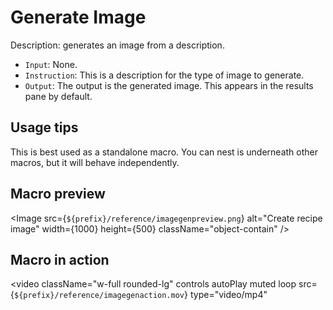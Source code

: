 
# Generate Image

Description: generates an image from a description.

- `Input`: None.
- `Instruction`: This is a description for the type of image to generate.
- `Output`: The output is the generated image. This appears in the results pane by default.

## Usage tips

This is best used as a standalone macro. You can nest is underneath other macros, but it will behave independently.

## Macro preview

<Image
  src={`${prefix}/reference/imagegenpreview.png`}
  alt="Create recipe image"
  width={1000}
  height={500}
  className="object-contain"
/>

## Macro in action

<video
  className="w-full rounded-lg"
  controls
  autoPlay
  muted
  loop
  src={`${prefix}/reference/imagegenaction.mov`}
  type="video/mp4"
></video>
